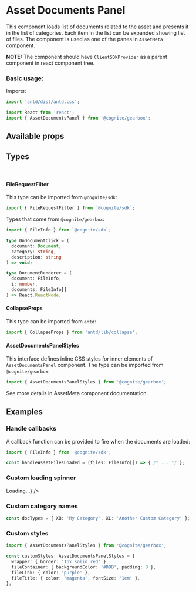 
<Meta title="Assets/AssetDocumentsPanel" decorators={decorators} />

 # Asset Documents Panel

This component loads list of documents related to the asset and presents it in the list of categories.
Each item in the list can be expanded showing list of files.
The component is used as one of the panes in `AssetMeta` component.

**NOTE:** The component should have `ClientSDKProvider` as a parent component in react component tree.

### Basic usage:

Imports:

```typescript
import 'antd/dist/antd.css';

import React from 'react';
import { AssetDocumentsPanel } from '@cognite/gearbox';
```

<Preview>
  <Story name="Basic usage">
    <AssetDocumentsPanel assetId={4650652196144007} documentTitleField={'DOC_TITLE'} />
  </Story>
</Preview>

## Available props

<Props of={ComponentProps} />

## Types
<br/>
<h4>FileRequestFilter</h4>

This type can be imported from `@cognite/sdk`:

```typescript
import { FileRequestFilter } from `@cognite/sdk`;
```

Types that come from `@cognite/gearbox`:

```typescript
import { FileInfo } from `@cognite/sdk`;

type OnDocumentClick = (
  document: Document,
  category: string,
  description: string
) => void;

type DocumentRenderer = (
  document: FileInfo,
  i: number,
  documents: FileInfo[]
) => React.ReactNode;
```


#### CollapseProps
This type can be imported from `antd`:

```typescript
import { CollapseProps } from 'antd/lib/collapse';
```

#### AssetDocumentsPanelStyles

This interface defines inline CSS styles for inner elements of `AssetDocumentsPanel` component.
The type can be imported from `@cognite/gearbox`:

```typescript
import { AssetDocumentsPanelStyles } from '@cognite/gearbox';
```

See more details in AssetMeta component documentation.

## Examples

### Handle callbacks

A callback function can be provided to fire when the documents are loaded:

```typescript
import { FileInfo } from '@cognite/sdk';

const handleAssetFilesLoaded = (files: FileInfo[]) => { /* ... */ };
```

<Preview>
  <Story name="Handle callbacks">
    <AssetDocumentsPanel
      assetId={4650652196144007}
      onAssetFilesLoaded={handleAssetFilesLoaded}
    />
  </Story>
</Preview>

### Custom loading spinner

<Preview>
  <Story name="Custom loading spinner">
    <AssetDocumentsPanel
      assetId={4650652196144007}
      customSpinner={<div>Loading...</div>}
    />
  </Story>
</Preview>

### Custom category names

```typescript
const docTypes = { XB: 'My Category', XL: 'Another Custom Category' };
```

<Preview>
  <Story name="Custom category names">
    <AssetDocumentsPanel
      assetId={4650652196144007}
      docTypes={docTypes}
    />
  </Story>
</Preview>

### Custom styles

```typescript
import { AssetDocumentsPanelStyles } from '@cognite/gearbox';

const customStyles: AssetDocumentsPanelStyles = {
  wrapper: { border: '1px solid red' },
  fileContainer: { backgroundColor: '#DDD', padding: 8 },
  fileLink: { color: 'purple' },
  fileTitle: { color: 'magenta', fontSize: '1em' },
};
```
<Preview>
  <Story name="Custom styles">
  <AssetDocumentsPanel
      assetId={4650652196144007}
      styles={customStyle}
    />
  </Story>
</Preview>
